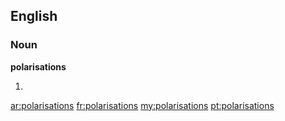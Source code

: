 ==English==

===Noun===
'''polarisations'''

# {{British}} {{plural of|[[polarisation]]}}

[[ar:polarisations]]
[[fr:polarisations]]
[[my:polarisations]]
[[pt:polarisations]]